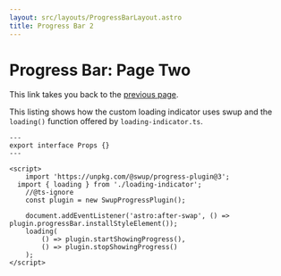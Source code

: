 ```yaml
---
layout: src/layouts/ProgressBarLayout.astro
title: Progress Bar 2
---
```


# Progress Bar: Page Two

This link takes you back to the <a href="javascript:history.back()">previous page</a>.


This listing shows how the custom loading indicator uses swup and the `loading()` function offered by `loading-indicator.ts`.

```astro title="components/ProgressBar.astro"
---
export interface Props {}
---

<script>
	import 'https://unpkg.com/@swup/progress-plugin@3';
  import { loading } from './loading-indicator';
	//@ts-ignore
	const plugin = new SwupProgressPlugin();

	document.addEventListener('astro:after-swap', () => plugin.progressBar.installStyleElement());
	loading(
		() => plugin.startShowingProgress(),
		() => plugin.stopShowingProgress()
	);
</script>
```
